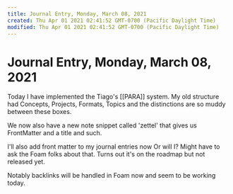 ```yaml
---
title: Journal Entry, Monday, March 08, 2021
created: Thu Apr 01 2021 02:41:52 GMT-0700 (Pacific Daylight Time)
modified: Thu Apr 01 2021 02:41:52 GMT-0700 (Pacific Daylight Time)
---
```

# Journal Entry, Monday, March 08, 2021

Today I have implemented the Tiago's [[PARA]] system. My old structure had Concepts, Projects, Formats, Topics and the distinctions are so muddy between these boxes.

We now also have a new note snippet called 'zettel' that gives us FrontMatter and a title and such.

I'll also add front matter to my journal entries now
Or will I?
Might have to ask the Foam folks about that.
Turns out it's on the roadmap but not released yet.

Notably backlinks will be handled in Foam now and seem to be working today.
